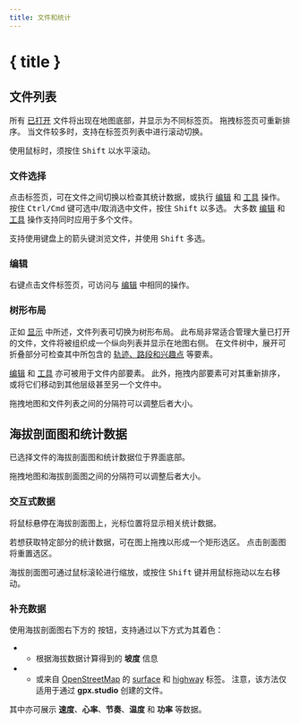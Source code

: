 ```yaml
---
title: 文件和统计
---
```


<script lang="ts">

    let gpxStatistics = writable(exampleGPXFile.getStatistics());
    let slicedGPXStatistics = writable(undefined);
    let additionalDatasets = writable(['speed', 'atemp']);
    let elevationFill = writable<'slope' | 'surface' | undefined>(undefined);
</script>

# { title }

## 文件列表

所有 [已打开](./menu/file) 文件将出现在地图底部，并显示为不同标签页。
拖拽标签页可重新排序。
当文件较多时，支持在标签页列表中进行滚动切换。

<DocsNote>

使用鼠标时，须按住 <kbd>Shift</kbd> 以水平滚动。

</DocsNote>

### 文件选择

点击标签页，可在文件之间切换以检查其统计数据，或执行 [编辑](./menu/edit) 和 [工具](./toolbar) 操作。
按住 <kbd>Ctrl/Cmd</kbd> 键可选中/取消选中文件，按住 <kbd>Shift</kbd> 以多选。
大多数 [编辑](./menu/edit) 和 [工具](./toolbar) 操作支持同时应用于多个文件。

<DocsNote>

支持使用键盘上的箭头键浏览文件，并使用 <kbd>Shift</kbd> 多选。

</DocsNote>

### 编辑

右键点击文件标签页，可访问与 [编辑](./menu/edit) 中相同的操作。

### 树形布局

正如 [显示](./menu/view) 中所述，文件列表可切换为树形布局。
此布局非常适合管理大量已打开的文件，文件将被组织成一个纵向列表并显示在地图右侧。
在文件树中，展开可折叠部分可检查其中所包含的 [轨迹、路段和兴趣点](./gpx) 等要素。

[编辑](./menu/edit) 和 [工具](./toolbar) 亦可被用于文件内部要素。
此外，拖拽内部要素可对其重新排序，或将它们移动到其他层级甚至另一个文件中。

<DocsNote>

拖拽地图和文件列表之间的分隔符可以调整后者大小。

</DocsNote>

## 海拔剖面图和统计数据

已选择文件的海拔剖面图和统计数据位于界面底部。

<DocsNote>

拖拽地图和海拔剖面图之间的分隔符可以调整后者大小。

</DocsNote>

### 交互式数据

将鼠标悬停在海拔剖面图上，光标位置将显示相关统计数据。

若想获取特定部分的统计数据，可在图上拖拽以形成一个矩形选区。
点击剖面图将重置选区。

海拔剖面图可通过鼠标滚轮进行缩放，或按住 <kbd>Shift</kbd> 键并用鼠标拖动以左右移动。

<div class="h-48 w-full">
    <ElevationProfile
        {gpxStatistics}
        {slicedGPXStatistics}
        additionalDatasets={$additionalDatasets}
        elevationFill={$elevationFill}
    />
</div>
<div class="flex flex-col items-center -mt-6">
    <div class="h-10 w-fit">
        <GPXStatistics
            {gpxStatistics}
            {slicedGPXStatistics}
            panelSize={120}
            orientation={'horizontal'}
        />
    </div>
</div>

### 补充数据

使用海拔剖面图右下方的 <kbd><ChartNoAxesColumn size="16" class="inline-block" style="margin-bottom: 2px"/></kbd> 按钮，支持通过以下方式为其着色：

- - 根据海拔数据计算得到的 **坡度** 信息
- - 或来自 <a href="https://www.openstreetmap.org/" target="_blank">OpenStreetMap</a> 的 <a href="https://wiki.openstreetmap.org/wiki/Key:surface" target="_blank">surface</a> 和 <a href="https://wiki.openstreetmap.org/wiki/Key:highway" target="_blank">highway</a> 标签。
    注意，该方法仅适用于通过 **gpx.studio** 创建的文件。

其中亦可展示 **速度**、**心率**、**节奏**、**温度** 和 **功率** 等数据。
